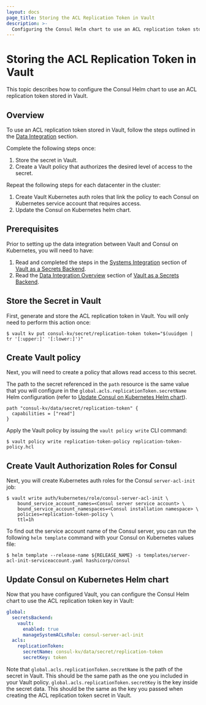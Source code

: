```yaml
---
layout: docs
page_title: Storing the ACL Replication Token in Vault
description: >-
  Configuring the Consul Helm chart to use an ACL replication token stored in Vault.
---
```


# Storing the ACL Replication Token in Vault

This topic describes how to configure the Consul Helm chart to use an ACL replication token stored in Vault.
## Overview
To use an ACL replication token stored in Vault, follow the steps outlined in the [Data Integration](/consul/docs/k8s/deployment-configurations/vault/data-integration) section.

Complete the following steps once:
  1. Store the secret in Vault.
  1. Create a Vault policy that authorizes the desired level of access to the secret.

Repeat the following steps for each datacenter in the cluster:
  1. Create Vault Kubernetes auth roles that link the policy to each Consul on Kubernetes service account that requires access.
  1. Update the Consul on Kubernetes helm chart.

## Prerequisites
Prior to setting up the data integration between Vault and Consul on Kubernetes, you will need to have:
1. Read and completed the steps in the [Systems Integration](/consul/docs/k8s/deployment-configurations/vault/systems-integration) section of [Vault as a Secrets Backend](/consul/docs/k8s/deployment-configurations/vault).
2. Read the [Data Integration Overview](/consul/docs/k8s/deployment-configurations/vault/data-integration) section of [Vault as a Secrets Backend](/consul/docs/k8s/deployment-configurations/vault).

## Store the Secret in Vault

First, generate and store the ACL replication token in Vault. You will only need to perform this action once:

```shell-session
$ vault kv put consul-kv/secret/replication-token token="$(uuidgen | tr '[:upper:]' '[:lower:]')"
```

## Create Vault policy

Next, you will need to create a policy that allows read access to this secret.

The path to the secret referenced in the `path` resource is the same value that you will configure in the  `global.acls.replicationToken.secretName` Helm configuration (refer to [Update Consul on Kubernetes Helm chart](#update-consul-on-kubernetes-helm-chart)).

<CodeBlockConfig filename="replication-token-policy.hcl">

```HCL
path "consul-kv/data/secret/replication-token" {
  capabilities = ["read"]
}
```

</CodeBlockConfig>

Apply the Vault policy by issuing the `vault policy write` CLI command:

```shell-session
$ vault policy write replication-token-policy replication-token-policy.hcl
```

## Create Vault Authorization Roles for Consul

Next, you will create Kubernetes auth roles for the Consul `server-acl-init` job:

```shell-session
$ vault write auth/kubernetes/role/consul-server-acl-init \
    bound_service_account_names=<Consul server service account> \
    bound_service_account_namespaces=<Consul installation namespace> \
    policies=replication-token-policy \
    ttl=1h
```

To find out the service account name of the Consul server,
you can run the following `helm template` command with your Consul on Kubernetes values file:

```shell-session
$ helm template --release-name ${RELEASE_NAME} -s templates/server-acl-init-serviceaccount.yaml hashicorp/consul
```

## Update Consul on Kubernetes Helm chart

Now that you have configured Vault, you can configure the Consul Helm chart to
use the  ACL replication token key in Vault:

<CodeBlockConfig filename="values.yaml">

```yaml
global:
  secretsBackend:
    vault:
      enabled: true
      manageSystemACLsRole: consul-server-acl-init
  acls:
    replicationToken:
      secretName: consul-kv/data/secret/replication-token
      secretKey: token
```

</CodeBlockConfig>

Note that `global.acls.replicationToken.secretName` is the path of the secret in Vault.
This should be the same path as the one you included in your Vault policy.
`global.acls.replicationToken.secretKey` is the key inside the secret data. This should be the same
as the key you passed when creating the  ACL replication token secret in Vault.

